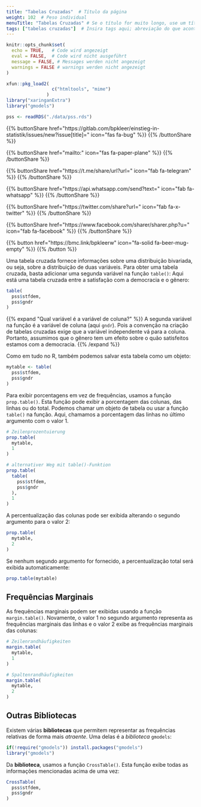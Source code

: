 ```yaml
---
title: "Tabelas Cruzadas"  # Título da página
weight: 102  # Peso individual
menuTitle: "Tabelas Cruzadas" # Se o título for muito longo, use um título curto aqui
tags: ["tabelas cruzadas"]  # Insira tags aqui; abreviação do que acontece na página
---
```

```r
knitr::opts_chunk$set(
  echo = TRUE,   # Code wird angezeigt
  eval = FALSE,  # Code wird nicht ausgeführt
  message = FALSE, # Messages werden nicht angezeigt
  warnings = FALSE # warnings werden nicht angezeigt
)

xfun::pkg_load2(
                 c("htmltools", "mime")
               )
library("xaringanExtra")
library("gmodels")

pss <- readRDS("./data/pss.rds")
```

{{% buttonShare href=\"https\:\/\/gitlab.com\/bpkleer\/einstieg-in-statistik\/issues\/new?issue[title]=\" icon=\"fas fa-bug\" %}} {{% /buttonShare %}} 

{{% buttonShare href=\"mailto\:\" icon=\"fas fa-paper-plane\" %}} {{% /buttonShare %}}

{{% buttonShare href=\"https\:\/\/t.me\/share\/url?url=\" icon=\"fab fa-telegram\" %}} {{% /buttonShare %}}

{{% buttonShare href=\"https\:\/\/api.whatsapp.com\/send?text=\" icon=\"fab fa-whatsapp\" %}} {{% /buttonShare %}}

{{% buttonShare href=\"https\:\/\/twitter.com\/share?url=\" icon=\"fab fa-x-twitter\" %}} {{% /buttonShare %}}

{{% buttonShare href=\"https\:\/\/www.facebook.com\/sharer\/sharer.php?u=\" icon=\"fab fa-facebook\" %}} {{% /buttonShare %}}

{{% button href=\"https\:\/\/bmc.link\/bpkleerw\" icon=\"fa-solid fa-beer-mug-empty\" %}} {{% /button %}}

Uma tabela cruzada fornece informações sobre uma distribuição bivariada, ou seja, sobre a distribuição de duas variáveis. Para obter uma tabela cruzada, basta adicionar uma segunda variável na função `table()`: Aqui está uma tabela cruzada entre a satisfação com a democracia e o gênero:

```r
table(
  pss$stfdem, 
  pss$gndr
)
```

{{% expand \"Qual variável é a variável de coluna?\" %}}
A segunda variável na função é a variável de coluna (aqui `gndr`). Pois a convenção na criação de tabelas cruzadas exige que a variável independente vá para a coluna. Portanto, assumimos que o gênero tem um efeito sobre o quão satisfeitos estamos com a democracia.
{{% /expand %}}

Como em tudo no R, também podemos salvar esta tabela como um objeto:
```r
mytable <- table(
  pss$stfdem, 
  pss$gndr
)
```

Para exibir porcentagens em vez de frequências, usamos a função `prop.table()`. Esta função pode exibir a porcentagem das colunas, das linhas ou do total. Podemos chamar um objeto de tabela ou usar a função `table()` na função. Aqui, chamamos a porcentagem das linhas no último argumento com o valor $1$.
```r
# Zeilenprozentuierung
prop.table(
  mytable, 
  1
) 
```
```r
# alternativer Weg mit table()-Funktion
prop.table(
  table(
    pss$stfdem, 
    pss$gndr
  ), 
  1
)
```

A percentualização das colunas pode ser exibida alterando o segundo argumento para o valor $2$:
```r
prop.table(
  mytable,
  2
)
```

Se nenhum segundo argumento for fornecido, a percentualização total será exibida automaticamente:
```r
prop.table(mytable)
```

## Frequências Marginais
As frequências marginais podem ser exibidas usando a função `margin.table()`. Novamente, o valor $1$ no segundo argumento representa as frequências marginais das linhas e o valor $2$ exibe as frequências marginais das colunas:
```r
# Zeilenrandhäufigkeiten
margin.table(
  mytable, 
  1
)

# Spaltenrandhäufigkeiten
margin.table(
  mytable, 
  2
)
```

## Outras Bibliotecas
Existem várias **bibliotecas** que permitem representar as frequências relativas de forma mais *atraente*. Uma delas é a *biblioteca* `gmodels`:
```r
if(!require("gmodels")) install.packages("gmodels")
library("gmodels")
```

Da **biblioteca**, usamos a função `CrossTable()`. Esta função exibe todas as informações mencionadas acima de uma vez:
```r
CrossTable(
  pss$stfdem, 
  pss$gndr
)
```
